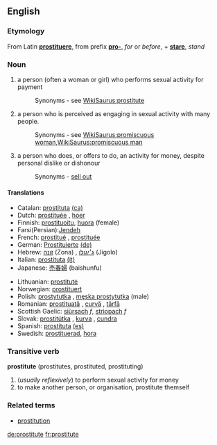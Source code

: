 ==English==


===Etymology===
From Latin '''[[prostituere]]''', from prefix '''[[pro-]]''', ''for'' or ''before'', + '''[[stare]]''', ''stand''

===Noun===
{{en-noun-reg}}

#a person (often a woman or girl) who performs sexual activity for payment
#:Synonyms - see [[WikiSaurus:prostitute]]
#a person who is perceived as engaging in sexual activity with many people.
#:Synonyms - see [[WikiSaurus:promiscuous woman]],[[WikiSaurus:promiscuous man]]
#a person who does, or offers to do, an activity for money, despite personal dislike or dishonour
#:Synonyms - [[sell out]]

==== Translations ====
{{top}}
*Catalan: [[prostituta]] {{f}} [[:ca:prostituta|(ca)]] 
*Dutch: [[prostituée]] {{f}}, [[hoer]] {{f}}
*Finnish: [[prostituoitu]], [[huora]] (female)
*Farsi(Persian):[[Jendeh]]
*French: [[prostitué]] {{m}}, [[prostituée]] {{f}}
*German: [[Prostituierte]] {{f}} [[:de:Prostituierte|(de)]] 
*Hebrew: [[זונה]] (Zona) {{f}}, [[ג׳יגולו]] (Jigolo) {{m}}
*Italian: [[prostituta]] {{f}} [[:it:prostituta|(it)]] 
*Japanese: [[売春婦]] (baishunfu)
{{mid}}
*Lithuanian: [[prostitutė]] {{f}}
*Norwegian: [[prostituert]] {{m}}
*Polish: [[prostytutka]] {{f}}, [[męska prostytutka]] (male) 
*Romanian: [[prostituată]] {{f}}, [[curvă]] {{f}}, [[târfă]] {{f}}
*Scottish Gaelic: [[siùrsach]] ''f'', [[strìopach]] ''f''
*Slovak: [[prostitútka#Slovak|prostitútka]] {{f}}, [[kurva#Slovak|kurva]] {{f}}, [[cundra#Slovak|cundra]] {{f}}
*Spanish: [[prostituta]] {{f}} [[:es:prostituta|(es)]] 
*Swedish: [[prostituerad]], [[hora]]
{{bottom}}

===Transitive verb===
'''prostitute''' (prostitutes, prostituted, prostituting)
# (''usually reflexively'') to perform sexual activity for money
#to make another person, or organisation, prostitute themself

===Related terms===
*[[prostitution]]
[[de:prostitute]]
[[fr:prostitute]]